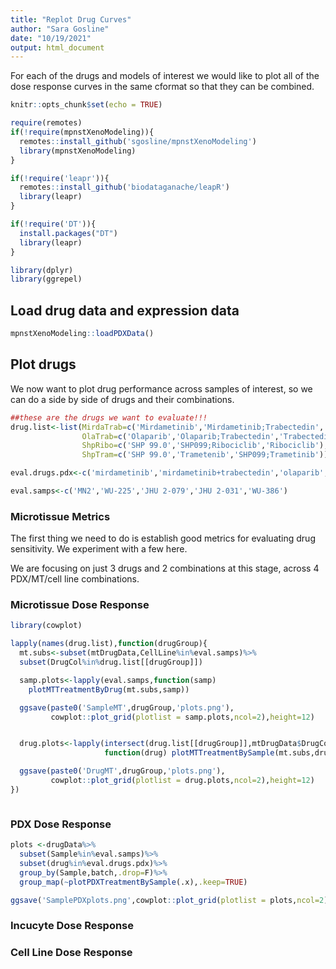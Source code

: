 ```yaml
---
title: "Replot Drug Curves"
author: "Sara Gosline"
date: "10/19/2021"
output: html_document
---
```


For each of the drugs and models of interest we would like to plot all of the dose response curves in the same cformat so that they can be combined.

```r
knitr::opts_chunk$set(echo = TRUE)

require(remotes)
if(!require(mpnstXenoModeling)){
  remotes::install_github('sgosline/mpnstXenoModeling')
  library(mpnstXenoModeling)
}

if(!require('leapr')){
  remotes::install_github('biodataganache/leapR')
  library(leapr)
}

if(!require('DT')){
  install.packages("DT")
  library(leapr)
}

library(dplyr)
library(ggrepel)
```


## Load drug data and expression data
```r
mpnstXenoModeling::loadPDXData()


```

## Plot drugs

We now want to plot drug performance across samples of interest, so we can do a side by side of drugs and their combinations.

```r

##these are the drugs we want to evaluate!!!
drug.list<-list(MirdaTrab=c('Mirdametinib','Mirdametinib;Trabectedin','Trabectedin'),
                OlaTrab=c('Olaparib','Olaparib;Trabectedin','Trabectedin'),
                ShpRibo=c('SHP 99.0','SHP099;Ribociclib','Ribociclib'),
                ShpTram=c('SHP 99.0','Trametenib','SHP099;Trametinib'))

eval.drugs.pdx<-c('mirdametinib','mirdametinib+trabectedin','olaparib','trabectedin','ribociclib','trametinib','trametinib+ribociclib')

eval.samps<-c('MN2','WU-225','JHU 2-079','JHU 2-031','WU-386')

```
### Microtissue Metrics

The first thing we need to do is establish good metrics for evaluating drug sensitivity.  We experiment with a few here. 



We are focusing on just 3 drugs and 2 combinations at this stage, across 4 PDX/MT/cell line combinations.


### Microtissue Dose Response
```r
library(cowplot)

lapply(names(drug.list),function(drugGroup){
  mt.subs<-subset(mtDrugData,CellLine%in%eval.samps)%>%
  subset(DrugCol%in%drug.list[[drugGroup]])

  samp.plots<-lapply(eval.samps,function(samp) 
    plotMTTreatmentByDrug(mt.subs,samp))

  ggsave(paste0('SampleMT',drugGroup,'plots.png'),
         cowplot::plot_grid(plotlist = samp.plots,ncol=2),height=12)


  drug.plots<-lapply(intersect(drug.list[[drugGroup]],mtDrugData$DrugCol),
                     function(drug) plotMTTreatmentBySample(mt.subs,drug))

  ggsave(paste0('DrugMT',drugGroup,'plots.png'),
         cowplot::plot_grid(plotlist = drug.plots,ncol=2),height=12)
})



```


### PDX Dose Response
```r


plots <-drugData%>%
  subset(Sample%in%eval.samps)%>%
  subset(drug%in%eval.drugs.pdx)%>%
  group_by(Sample,batch,.drop=F)%>%
  group_map(~plotPDXTreatmentBySample(.x),.keep=TRUE)

ggsave('SamplePDXplots.png',cowplot::plot_grid(plotlist = plots,ncol=2))

```

### Incucyte Dose Response

### Cell Line Dose Response